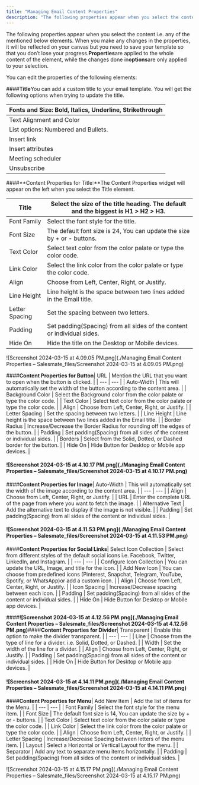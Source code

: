 ```yaml
---
title: "Managing Email Content Properties"
description: "The following properties appear when you select the content i.e. any of the mentioned below elements. When you make any changes in the properties, it"
---
```


The following properties appear when you select the content i.e. any of the mentioned below elements. When you make any changes in the properties, it will be reflected on your canvas but you need to save your template so that you don’t lose your progress.**Properties**are applied to the whole content of the element, while the changes done in**options**are only applied to your selection.

You can edit the properties of the following elements:


####**Title**You can add a custom title to your email template. You will get the following options when trying to update the title.

| Fonts and Size: Bold, Italics, Underline, Strikethrough |
| --- |
| Text Alignment and Color |
| List options: Numbered and Bullets. |
| Insert link |
| Insert attributes |
| Meeting scheduler |
| Unsubscribe |


####**Content Properties for Title:**The Content Properties widget will appear on the left when you select the Title element.

| Title | Select the size of the title heading. The default and the biggest is H1 > H2 > H3. |
| --- | --- |
| Font Family | Select the font style for the title. |
| Font Size | The default font size is 24, You can update the size by + or - buttons. |
| Text Color | Select text color from the color palate or type the color code. |
| Link Color | Select the link color from the color palate or type the color code. |
| Align | Choose from Left, Center, Right, or Justify. |
| Line Height | Line height is the space between two lines added in the Email title. |
| Letter Spacing | Set the spacing between two letters. |
| Padding | Set padding(Spacing) from all sides of the content or individual sides. |
| Hide On | Hide the title on the Desktop or Mobile devices. |

![Screenshot 2024-03-15 at 4.09.05 PM.png](./Managing Email Content Properties – Salesmate_files/Screenshot 2024-03-15 at 4.09.05 PM.png)


####**Content Properties for Button**| URL | Mention the URL that you want to open when the button is clicked. |
| --- | --- |
| Auto-Width | This will automatically set the width of the button according to the content area. |
| Background Color | Select the Background color from the color palate or type the color code. |
| Text Color | Select text color from the color palate or type the color code. |
| Align | Choose from Left, Center, Right, or Justify. |
| Letter Spacing | Set the spacing between two letters. |
| Line Height | Line height is the space between two lines added in the Email title. |
| Border Radius | Increase/Decrease the Border Radius for rounding off the edges of the button. |
| Padding | Set padding(Spacing) from all sides of the content or individual sides. |
| Borders | Select from the Solid, Dotted, or Dashed border for the button. |
| Hide On | Hide Button for Desktop or Mobile app devices. |


#### ![Screenshot 2024-03-15 at 4.10.17 PM.png](./Managing Email Content Properties – Salesmate_files/Screenshot 2024-03-15 at 4.10.17 PM.png)


####**Content Properties for Image**| Auto-Width | This will automatically set the width of the image according to the content area. |
| --- | --- |
| Align | Choose from Left, Center, Right, or Justify. |
| URL | Enter the complete URL of the page from where you want to fetch the image. |
| Alternative Text | Add the alternative text to display if the image is not visible. |
| Padding | Set padding(Spacing) from all sides of the content or individual sides. |


#### ![Screenshot 2024-03-15 at 4.11.53 PM.png](./Managing Email Content Properties – Salesmate_files/Screenshot 2024-03-15 at 4.11.53 PM.png)


####**Content Properties for Social Links**| Select Icon Collection | Select from different styles of the default social icons i.e. Facebook, Twitter, LinkedIn, and Instagram. |
| --- | --- |
| Configure Icon Collection | You can update the URL, Image, and title for the icon. |
| Add New Icon | You can choose from predefined icons (Pinterest, Snapchat, Telegram, YouTube, Spotify, or WhatsApp)or add a custom icon. |
| Align | Choose from Left, Center, Right, or Justify. |
| Icon Spacing | Increase/Decrease spacing between each icon. |
| Padding | Set padding(Spacing) from all sides of the content or individual sides. |
| Hide On | Hide Button for Desktop or Mobile app devices. |


####**![Screenshot 2024-03-15 at 4.12.56 PM.png](./Managing Email Content Properties – Salesmate_files/Screenshot 2024-03-15 at 4.12.56 PM.png)**####**Content Properties for Divider**| Transparent | Enable this option to make the divider transparent. |
| --- | --- |
| Line | Choose from the type of line for a divider. i.e. Solid, Dotted, or Dashed. |
| Width | Set the width of the line for a divider. |
| Align | Choose from Left, Center, Right, or Justify. |
| Padding | Set padding(Spacing) from all sides of the content or individual sides. |
| Hide On | Hide Button for Desktop or Mobile app devices. |


#### ![Screenshot 2024-03-15 at 4.14.11 PM.png](./Managing Email Content Properties – Salesmate_files/Screenshot 2024-03-15 at 4.14.11 PM.png)


####**Content Properties for Menu**| Add New Item | Add the list of items for the Menu. |
| --- | --- |
| Font Family | Select the font style for the menu item. |
| Font Size | The default font size is 14, You can update the size by + or - buttons. |
| Text Color | Select text color from the color palate or type the color code. |
| Link Color | Select the link color from the color palate or type the color code. |
| Align | Choose from Left, Center, Right, or Justify. |
| Letter Spacing | Increase/Decrease Spacing between letters of the menu item. |
| Layout | Select a Horizontal or Vertical Layout for the menu. |
| Separator | Add any text to separate menu items horizontally. |
| Padding | Set padding(Spacing) from all sides of the content or individual sides. |

![Screenshot 2024-03-15 at 4.15.17 PM.png](./Managing Email Content Properties – Salesmate_files/Screenshot 2024-03-15 at 4.15.17 PM.png)
